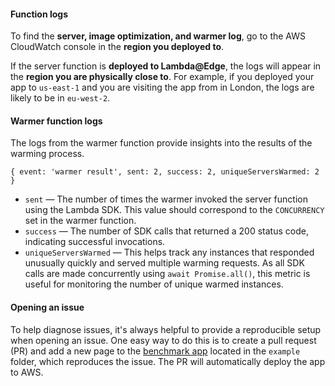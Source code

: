#### Function logs

To find the **server, image optimization, and warmer log**, go to the AWS CloudWatch console in the **region you deployed to**.

If the server function is **deployed to Lambda@Edge**, the logs will appear in the **region you are physically close to**. For example, if you deployed your app to `us-east-1` and you are visiting the app from in London, the logs are likely to be in `eu-west-2`.

#### Warmer function logs

The logs from the warmer function provide insights into the results of the warming process.

```
{ event: 'warmer result', sent: 2, success: 2, uniqueServersWarmed: 2 }
```

- `sent` — The number of times the warmer invoked the server function using the Lambda SDK. This value should correspond to the `CONCURRENCY` set in the warmer function.
- `success` — The number of SDK calls that returned a 200 status code, indicating successful invocations.
- `uniqueServersWarmed` — This helps track any instances that responded unusually quickly and served multiple warming requests. As all SDK calls are made concurrently using `await Promise.all()`, this metric is useful for monitoring the number of unique warmed instances.

#### Opening an issue

To help diagnose issues, it's always helpful to provide a reproducible setup when opening an issue. One easy way to do this is to create a pull request (PR) and add a new page to the [benchmark app](#example) located in the `example` folder, which reproduces the issue. The PR will automatically deploy the app to AWS.